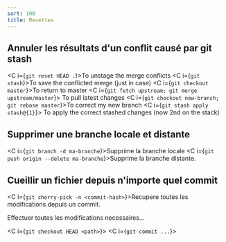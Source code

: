 ```yaml
---
sort: 100
title: Recettes
---
```


## Annuler les résultats d'un conflit causé par git stash

<C i={`git reset HEAD .`}>To unstage the merge conflicts</C>
<C i={`git stash`}>To save the conflicted merge (just in case)</C>
<C i={`git checkout master`}>To return to master</C>
<C i={`git fetch upstream; git merge upstream/master`}>
  To pull latest changes
</C>
<C i={`git checkout new-branch; git rebase master`}>To correct my new branch</C>
<C i={`git stash apply stash@{1}`}>
  To apply the correct stashed changes (now 2nd on the stack)
</C>

## Supprimer une branche locale et distante

<C i={`git branch -d ma-branche`}>Supprime la branche locale</C>
<C i={`git push origin --delete ma-branche`}>Supprime la branche distante.</C>

## Cueillir un fichier depuis n'importe quel commit

<C i={`git cherry-pick -n <commit-hash>`}>Recupere toutes les modifications depuis un commit.</C>

Effectuer toutes les modifications necessaires...

<C i={`git checkout HEAD <path>`}></C>
<C i={`git commit ...`}></C>
